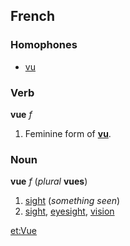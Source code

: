 ==French==
===Homophones===
*[[vu]]

===Verb===
'''vue''' ''f''

#Feminine form of '''[[vu]]'''.

===Noun===
'''vue''' ''f'' (''plural'' '''vues''')

#[[sight]] (''something seen'')
#[[sight]], [[eyesight]], [[vision]]

[[et:Vue]]